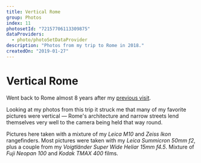 ```yaml
---
title: Vertical Rome
group: Photos
index: 11
photosetId: "72157706113309875"
dataProviders:
  - photo/photoSetDataProvider
description: "Photos from my trip to Rome in 2018."
createdOn: "2019-01-27"
---
```



# Vertical Rome

Went back to Rome almost 8 years after my [previous visit](/photos/rome.html).

Looking at my photos from this trip it struck me that many of my favorite pictures were vertical — Rome's architecture and narrow streets lend themselves very well to the camera being held that way round.

Pictures here taken with a mixture of my _Leica M10_ and _Zeiss Ikon_ rangefinders. Most pictures were taken with my _Leica Summicron 50mm f2_, plus a couple from my _Voigtländer Super Wide Heliar 15mm f4.5_. Mixture of _Fuji Neopan 100_ and _Kodak TMAX 400_ films.

<PhotoSet />
